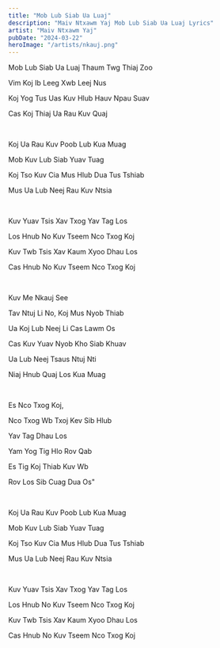 ```yaml
---
title: "Mob Lub Siab Ua Luaj"
description: "Maiv Ntxawm Yaj Mob Lub Siab Ua Luaj Lyrics"
artist: "Maiv Ntxawm Yaj"
pubDate: "2024-03-22"
heroImage: "/artists/nkauj.png"
---
```


Mob Lub Siab Ua Luaj Thaum Twg Thiaj Zoo

Vim Koj Ib Leeg Xwb Leej Nus

Koj Yog Tus Uas Kuv Hlub Hauv Npau Suav

Cas Koj Thiaj Ua Rau Kuv Quaj

<br />

Koj Ua Rau Kuv Poob Lub Kua Muag

Mob Kuv Lub Siab Yuav Tuag

Koj Tso Kuv Cia Mus Hlub Dua Tus Tshiab

Mus Ua Lub Neej Rau Kuv Ntsia

<br />

Kuv Yuav Tsis Xav Txog Yav Tag Los

Los Hnub No Kuv Tseem Nco Txog Koj

Kuv Twb Tsis Xav Kaum Xyoo Dhau Los

Cas Hnub No Kuv Tseem Nco Txog Koj

<br />

Kuv Me Nkauj See

Tav Ntuj Li No, Koj Mus Nyob Thiab

Ua Koj Lub Neej Li Cas Lawm Os

Cas Kuv Yuav Nyob Kho Siab Khuav

Ua Lub Neej Tsaus Ntuj Nti

Niaj Hnub Quaj Los Kua Muag

<br />

Es Nco Txog Koj,

Nco Txog Wb Txoj Kev Sib Hlub

Yav Tag Dhau Los

Yam Yog Tig Hlo Rov Qab

Es Tig Koj Thiab Kuv Wb

Rov Los Sib Cuag Dua Os"

<br />

Koj Ua Rau Kuv Poob Lub Kua Muag

Mob Kuv Lub Siab Yuav Tuag

Koj Tso Kuv Cia Mus Hlub Dua Tus Tshiab

Mus Ua Lub Neej Rau Kuv Ntsia

<br />

Kuv Yuav Tsis Xav Txog Yav Tag Los

Los Hnub No Kuv Tseem Nco Txog Koj

Kuv Twb Tsis Xav Kaum Xyoo Dhau Los

Cas Hnub No Kuv Tseem Nco Txog Koj
